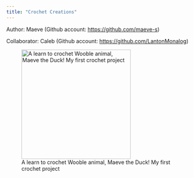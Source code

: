 ```yaml
---
title: "Crochet Creations"
---
```


Author: Maeve (Github account: <https://github.com/maeve-s>)

Collaborator: Caleb (Github account: <https://github.com/LantonMonalog>)

![A learn to crochet Wooble animal, Maeve the Duck! My first crochet project](https://thewoobles.com/cdn/shop/files/Maeve_The_Duck_Retouched_530x@2x.jpg?v=1720629692){width="288"}
